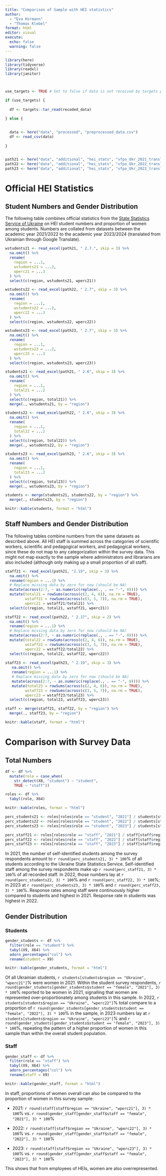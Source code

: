 ```yaml
---
title: "Comparison of Sample with HEI statistics"
author:
  - "Eva Kormann"
  - "Thomas Klebel"
format: html
editor: visual
execute: 
  echo: false
  warning: false
---
```


```r
library(here)
library(tidyverse)
library(readxl)
library(janitor)



use_targets <- TRUE # Set to false if data is not received by targets pipeline

if (use_targets) {
  
  df <- targets::tar_read(recoded_data)

} else {
  
  
  data <- here("data", "processed", "preprocessed_data.csv")
  df <- read_csv(data)
  
}


path21 <- here("data", "additional", "hei_stats", "vfpo_Ukr_2021_translated.xlsx")
path22 <- here("data", "additional", "hei_stats", "vfpo_Ukr_2022_translated.xlsx")
path23 <- here("data", "additional", "hei_stats", "vfpo_Ukr_2023_translated.xlsx")
```

# Official HEI Statistics

## Student Numbers and Gender Distribution

The following table combines official statistics from the [State Statistics Service of Ukraine](https://ukrstat.gov.ua/operativ/operativ2021/osv/vush_osv/arh_vuz_20_u.html) on HEI student numbers and proportion of women among students. Numbers are collated from datasets between the academic year 2021/2022 to the academic year 2023/2024 (translated from Ukrainian through Google Translate).

```r
wstudents21 <- read_excel(path21, " 2.7.", skip = 3) %>% 
  na.omit() %>% 
  rename(
    region = ...1,
    wstudents21 = ...2,
    wperc21 = ...3
  ) %>%
  select(c(region, wstudents21, wperc21))

wstudents22 <- read_excel(path22, " 2.7", skip = 3) %>% 
  na.omit() %>% 
  rename(
    region = ...1,
    wstudents22 = ...2,
    wperc22 = ...3
  ) %>%
  select(c(region, wstudents22, wperc22))

wstudents23 <- read_excel(path23, " 2.7", skip = 3) %>% 
  na.omit() %>% 
  rename(
    region = ...1,
    wstudents23 = ...2,
    wperc23 = ...3
  ) %>%
  select(c(region, wstudents23, wperc23))
```

```r
students21 <- read_excel(path21, " 2.6", skip = 3) %>% 
  na.omit() %>% 
  rename(
    region = ...1,
    total21 = ...2
  ) %>%
  select(c(region, total21)) %>% 
  merge(., wstudents21, by = "region")

students22 <- read_excel(path22, " 2.6", skip = 3) %>% 
  na.omit() %>% 
  rename(
    region = ...1,
    total22 = ...2
  ) %>%
  select(c(region, total22)) %>% 
  merge(., wstudents22, by = "region")

students23 <- read_excel(path23, " 2.6", skip = 3) %>% 
  na.omit() %>% 
  rename(
    region = ...1,
    total23 = ...2
  ) %>%
  select(c(region, total23)) %>% 
  merge(., wstudents23, by = "region")
```

```r
students <- merge(students21, students22, by = "region") %>% 
  merge(., students23, by = "region")

knitr::kable(students, format = "html")
```

## Staff Numbers and Gender Distribution

The following tables combine numbers from the same datasets as described above. All HEI staff is summed across the categories of scientific workers, scientific and pedagogical workers, and pedagogical workers, since these do not map to any categorization within the survey data. This might not map exactly to the sample where administrators and librarians are also included (although only making up a small proportion of all staff).

```r
staff21 <- read_excel(path21, "2.19", skip = 3) %>% 
  na.omit() %>% 
  rename(region = ...1) %>% 
  # Replace missing data by zero for now (should be NA)
  mutate(across(2:7, ~ as.numeric(replace(., . == "-", 0)))) %>%
  mutate(total21 = rowSums(across(c(2, 4, 6)), na.rm = TRUE),
         wstaff21 = rowSums(across(c(3, 5, 7)), na.rm = TRUE),
         wperc21 = wstaff21/total21) %>% 
  select(c(region, total21, wstaff21, wperc21))

staff22 <- read_excel(path22, " 2.17", skip = 2) %>% 
  na.omit() %>% 
  rename(region = ...1) %>%
  # Replace missing data by zero for now (should be NA)
  mutate(across(2:7, ~ as.numeric(replace(., . == "-", 0)))) %>%
  mutate(total22 = rowSums(across(c(2, 4, 6)), na.rm = TRUE),
         wstaff22 = rowSums(across(c(3, 5, 7)), na.rm = TRUE),
         wperc22 = wstaff22/total22) %>% 
  select(c(region, total22, wstaff22, wperc22))
 
staff23 <- read_excel(path23, " 2.19", skip = 3) %>% 
   na.omit() %>% 
   rename(region = ...1) %>% 
   # Replace missing data by zero for now (should be NA)
   mutate(across(2:7, ~ as.numeric(replace(., . == "-", 0)))) %>%
   mutate(total23 = rowSums(across(c(2, 4, 6)), na.rm = TRUE),
         wstaff23 = rowSums(across(c(3, 5, 7)), na.rm = TRUE),
         wperc23 = wstaff23/total23) %>% 
  select(c(region, total23, wstaff23, wperc23))
```

```r
staff <- merge(staff21, staff22, by = "region") %>% 
  merge(., staff23, by = "region")

knitr::kable(staff, format = "html")
```

# Comparison with Survey Data

## Total Numbers

```r
df <- df %>% 
  mutate(role = case_when(
    str_detect(X8, "student") ~ "student",
    TRUE ~ "staff")) 

roles <- df %>% 
  tabyl(role, X64)

knitr::kable(roles, format = "html")
```

```r
perc_students21 <- roles[roles$role == "student", "2021"] / students[students$region == "Ukraine", "total21"]
perc_students22 <- roles[roles$role == "student", "2022"] / students[students$region == "Ukraine", "total21"]
perc_students23 <- roles[roles$role == "student", "2023"] / students[students$region == "Ukraine", "total21"]

perc_staff21 <- roles[roles$role == "staff", "2021"] / staff[staff$region == "Ukraine", "total21"]
perc_staff22 <- roles[roles$role == "staff", "2022"] / staff[staff$region == "Ukraine", "total22"]
perc_staff23 <- roles[roles$role == "staff", "2023"] / staff[staff$region == "Ukraine", "total23"]
```

In 2021, the number of self-identified students among the survey respondents amount to `r round(perc_students21, 3) * 100`% of all students according to the Ukraine State Statistics Service. Self-identified staff among the survey respondents make up `r round(perc_staff21, 3) * 100`% of all recorded staff. In 2022, those numbers lay at `r round(perc_students22, 3) * 100`% and `r round(perc_staff22, 3) * 100`%; in 2023 at `r round(perc_students23, 3) * 100`% and `r round(perc_staff23, 3) * 100`%. Response rates among staff were continuously higher compared to students and highest in 2021. Response rate in students was highest in 2022.

## Gender Distribution

### Students

```r
gender_students <- df %>%
  filter(role == "student") %>% 
  tabyl(X9, X64) %>% 
  adorn_percentages("col") %>% 
  rename(student = X9)

knitr::kable(gender_students, format = "html")
```

Of all Ukrainian students, `r students[students$region == "Ukraine", "wperc21"]`% were women in 2021. Within the student survey respondents, `r round(gender_students[gender_students$student == "female", "2021"], 3) * 100`% reported to be women in 2021, signalling that women are represented over-proportionately among students in this sample. In 2022, `r students[students$region == "Ukraine", "wperc22"]`% total compare to a proportion of `r round(gender_students[gender_students$student == "female", "2022"], 3) * 100`% in the sample, in 2023 numbers lay at `r students[students$region == "Ukraine", "wperc23"]`% and `r round(gender_students[gender_students$student == "female", "2023"], 3) * 100`%, repeating the pattern of a higher proportion of women in this sample than within the overall student population.

### Staff

```r
gender_staff <- df %>%
  filter(role == "staff") %>% 
  tabyl(X9, X64) %>% 
  adorn_percentages("col") %>% 
  rename(staff = X9)

knitr::kable(gender_staff, format = "html")
```

In staff, proportions of women overall can also be compared to the proportion of women in this survey sample:

-   2021: `r round(staff[staff$region == "Ukraine", "wperc21"], 3) * 100`% vs. `r round(gender_staff[gender_staff$staff == "female", "2021"], 3) * 100`%

-   2022: `r round(staff[staff$region == "Ukraine", "wperc22"], 3) * 100`% vs. `r round(gender_staff[gender_staff$staff == "female", "2022"], 3) * 100`%

-   2023: `r round(staff[staff$region == "Ukraine", "wperc23"], 3) * 100`% vs. `r round(gender_staff[gender_staff$staff == "female", "2023"], 3) * 100`%

This shows that from employees of HEIs, women are also overrepresented.
